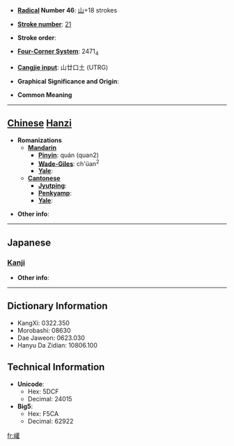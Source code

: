 * '''[[Wiktionary:Chinese radical index| Radical]] Number 46''': [[Wiktionary:Chinese radical index 山|山]]+18 strokes

* '''[[Wiktionary:Chinese total strokes index|Stroke number]]''': [[Wiktionary:Chinese total strokes index 21|21]]

* '''Stroke order''': 

* '''[[Wiktionary:Chinese four corner index|Four-Corner System]]''': 2471<sub>4</sub>

* '''[[Wiktionary:Chinese Cangjie index|Cangjie input]]''': 山廿口土 (UTRG)

* '''Graphical Significance and Origin''': 

* '''Common Meaning'''

----

== [[Chinese]] [[Hanzi]] ==

* '''Romanizations'''
** '''[[Mandarin]]'''
*** '''[[Pinyin]]''': quán (quan2)
*** '''[[Wade-Giles]]''': ch'üan<sup>2</sup>
*** '''[[Yale]]''': 
** '''[[Cantonese]]'''
*** '''[[Jyutping]]''':
*** '''[[Penkyamp]]''': 
*** '''[[Yale]]''': 

* '''Other info''': 

----

==Japanese==
===[[Kanji]]===
{{kanji|on readings=[[けん]] (ken), [[げん]] (gen), [[こん]] (kon)|kun readings=}}

* '''Other info''':  

----

== Dictionary Information ==

* KangXi: 0322.350
* Morobashi: 08630
* Dae Jaweon: 0623.030
* Hanyu Da Zidian: 10806.100

== Technical Information ==

* '''Unicode''':
** Hex: 5DCF
** Decimal: 24015
* '''Big5''':
** Hex: F5CA
** Decimal: 62922

[[fr:巏]]